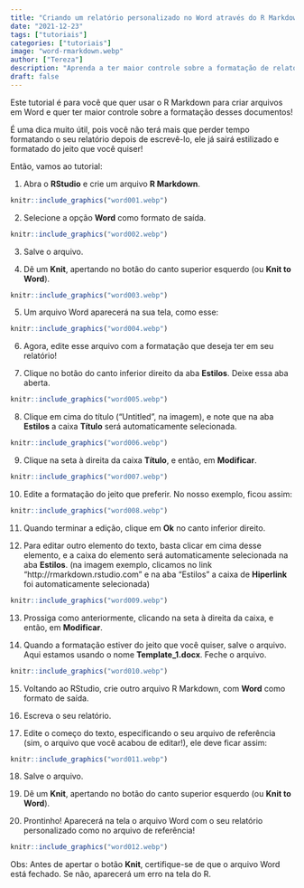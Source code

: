 ```yaml
---
title: "Criando um relatório personalizado no Word através do R Markdown"
date: "2021-12-23"
tags: ["tutoriais"]
categories: ["tutoriais"]
image: "word-rmarkdown.webp"
author: ["Tereza"]
description: "Aprenda a ter maior controle sobre a formatação de relatórios em Word gerados a partir do R Markdown"
draft: false
---
```


Este tutorial é para você que quer usar o R Markdown para criar arquivos em Word e quer ter maior controle sobre a formatação desses documentos!

É uma dica muito útil, pois você não terá mais que perder tempo formatando o seu relatório depois de escrevê-lo, ele já sairá estilizado e formatado do jeito que você quiser!

Então, vamos ao tutorial:

1.  Abra o **RStudio** e crie um arquivo **R Markdown**.

```r
knitr::include_graphics("word001.webp")
```

2.  Selecione a opção **Word** como formato de saída.

```r
knitr::include_graphics("word002.webp")
```

3.  Salve o arquivo.

4.  Dê um **Knit**, apertando no botão do canto superior esquerdo (ou **Knit to Word**).

```r
knitr::include_graphics("word003.webp")
```

5.  Um arquivo Word aparecerá na sua tela, como esse:

```r
knitr::include_graphics("word004.webp")
```

6.  Agora, edite esse arquivo com a formatação que deseja ter em seu relatório!

7.  Clique no botão do canto inferior direito da aba **Estilos**. Deixe essa aba aberta.

```r
knitr::include_graphics("word005.webp")
```

8.  Clique em cima do título ("Untitled", na imagem), e note que na aba **Estilos** a caixa **Título** será automaticamente selecionada.

```r
knitr::include_graphics("word006.webp")
```

9.  Clique na seta à direita da caixa **Título**, e então, em **Modificar**.

```r
knitr::include_graphics("word007.webp")
```

10. Edite a formatação do jeito que preferir. No nosso exemplo, ficou assim:

```r
knitr::include_graphics("word008.webp")
```

11. Quando terminar a edição, clique em **Ok** no canto inferior direito.

12. Para editar outro elemento do texto, basta clicar em cima desse elemento, e a caixa do elemento será automaticamente selecionada na aba **Estilos**. (na imagem exemplo, clicamos no link "http://rmarkdown.rstudio.com" e na aba "Estilos" a caixa de **Hiperlink** foi automaticamente selecionada)

```r
knitr::include_graphics("word009.webp")
```

13. Prossiga como anteriormente, clicando na seta à direita da caixa, e então, em **Modificar**.

14. Quando a formatação estiver do jeito que você quiser, salve o arquivo. Aqui estamos usando o nome **Template_1.docx**. Feche o arquivo.

```r
knitr::include_graphics("word010.webp")
```

15. Voltando ao RStudio, crie outro arquivo R Markdown, com **Word** como formato de saída.

16. Escreva o seu relatório.

17. Edite o começo do texto, especificando o seu arquivo de referência (sim, o arquivo que você acabou de editar!), ele deve ficar assim:

```r
knitr::include_graphics("word011.webp")
```

18. Salve o arquivo.

19. Dê um **Knit**, apertando no botão do canto superior esquerdo (ou **Knit to Word**).

20. Prontinho! Aparecerá na tela o arquivo Word com o seu relatório personalizado como no arquivo de referência!

```r
knitr::include_graphics("word012.webp")
```

Obs: Antes de apertar o botão **Knit**, certifique-se de que o arquivo Word está fechado. Se não, aparecerá um erro na tela do R.
